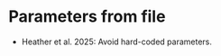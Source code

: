 # Parameters from file {#sec-param_file}

:::{.guidelines}
* Heather et al. 2025: Avoid hard-coded parameters.
:::